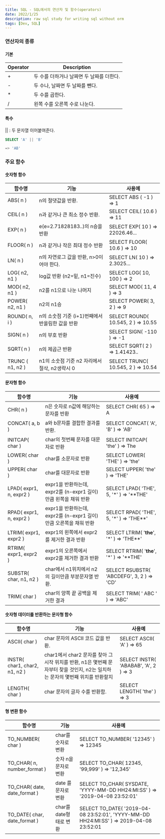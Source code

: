 ```yaml
---
title: SQL - SQL에서의 연산자 및 함수(operators)
date: 2022/1/25
description: raw sql study for writing sql without orm
tags: [Dev, SQL]
---
```


### 연산자의 종류

#### 기본

| **Operator** | **Description** |
| - | - |
| + | 두 수를 더하거나 날짜면 두 날짜를 더한다. |
| - | 두 수나, 날짜면 두 날짜를 뺀다. |
| * | 두 수를 곱한다. |
| / | 왼쪽 수를 오른쪽 수로 나눈다. |

#### 특수
|| : 두 문자열 이어붙여준다.

```sql
SELECT 'A' || 'B'

=> 'AB'
```

### 주요 함수

#### 숫자형 함수

| **함수명** | **기능** | **사용예** |
| - | - | - |
| ABS( n ) | n의 절댓값을 반환. | SELECT ABS ( -1 ) => 1 |
| CEIL( n ) | n과 같거나 큰 최소 정수 반환. | SELECT CEIL( 10.6 ) => 11 |
| EXP( n ) | e(e=2.71828183..)의 n승을 반환 | SELECT EXP( 10 ) => 22026.46... |
| FLOOR( n ) | n과 같거나 작은 최대 정수 반환 | SELECT FLOOR( 10.6 ) => 10 |
| LN( n ) | n의 자연로그 값을 반환, n>0이어야 한다.  | SELECT LN( 10 ) => 2.3025... |
| LOG( n2, n1 ) | log값 반환 (n2=밑, n1=진수) | SELECT LOG( 10, 100 ) => 2 |
| MOD( n2, n1 ) | n2를 n1으로 나눈 나머지 | SELECT MOD( 11, 4 ) => 3 |
| POWER( n2, n1 ) | n2의 n1승 | SELECT POWER( 3, 2 ) => 9 |
| ROUND( n, i ) | n의 소숫점 기준 (i+1)번째에서 반올림한 값을 반환 | SELECT ROUND( 10.545, 2 ) => 10.55 |
| SIGN( n ) | n의 부호 반환 | SELECT SIGN( -110 ) => -1 |
| SQRT( n ) | n의 제곱근 반환 | SELECT SQRT( 2 ) => 1.41423.. |
| TRUNC ( n1, n2 ) | n1의 소숫점 기준 n2 자리에서 절삭, n2생략시 0 | SELECT TRUNC( 10.545, 2 ) => 10.54 |

#### 문자형 함수

| **함수명** | **기능** | **사용예** |
| - | - | - |
| CHR( n ) | n은 숫자로 n값에 해당하는 문자를 반환 | SELECT CHR( 65 ) => A |
| CONCAT( a, b ) | a와 b문자를 결합한 결과를 반환. | SELECT CONCAT( 'A', 'B' ) => 'AB' |
| INITCAP( char ) | char의 첫번째 문자를 대문자로 반환 | SELECT INITCAP( 'the' ) => The |
| LOWER( char ) | char를 소문자로 반환 | SELECT LOWER( 'THE' ) => 'the' |
| UPPER( char ) | char를 대문자로 반환 | SELECT UPPER( 'the' ) => 'THE' |
| LPAD( expr1, n, expr2 ) | expr1을 반환하는데, expr2를 (n-expr1 길이) 만큼 왼쪽을 채워 반환 | SELECT LPAD( 'THE', 5, '*' ) => '**THE' |
| RPAD( expr1, n, expr2 ) | expr1을 반환하는데, expr2를 (n-expr1 길이) 만큼 오른쪽을 채워 반환 | SELECT RPAD( 'THE', 5, '*' ) => 'THE**' |
| LTRIM( expr1, expr2 ) | expr1의 왼쪽에서 expr2를 제거한 결과 반환 | SELECT LTRIM( '**the**', '*' ) => 'THE**' |
| RTRIM( expr1, expr2 ) | expr1의 오른쪽에서 expr2를 제거한 결과 반환 | SELECT RTRIM( '**the**', '*' ) => '**THE' |
| SUBSTR( char, n1, n2 ) | char에서 n1위치에서 n2의 길이만큼 부분문자열 반환. | SELECT RSUBSTR( 'ABCDEFG', 3, 2 ) => 'CD' |
| TRIM( char ) | char의 양쪽 끝 공백을 제거한 결과 | SELECT TRIM( '  ABC  ' ) => 'ABC' |

#### 숫자형 데이터를 반환하는 문자형 함수

| **함수명** | **기능** | **사용예** |
| - | - | - |
| ASCII( char ) | char 문자의 ASCII 코드 값을 반환. | SELECT ASCII( 'A' ) => 65 |
| INSTR( char1, char2, n1, n2 ) | char1에서 char2 문자를 찾아 그 시작 위치를 반환, n1은 몇번째 문자부터 찾을 것인지, n2는 일치하는 문자의 몇번째 위치를 반환할지 | SELECT INSTR( 'ABABAB', 'A', 2 ) => 3 |
| LENGTH( char ) | char 문자의 글자 수를 반환함. | SELECT LENGTH( 'the' ) => 3 |

#### 형 변환 함수

| **함수명** | **기능** | **사용예** |
| - | - | - |
| TO_NUMBER( char ) | char를 숫자로 변환 | SELECT TO_NUMBER( '12345' ) => 12345 |
| TO_CHAR( n, number_format ) | 숫자 n을 문자로 변환 | SELECT TO_CHAR( 12345, '99,999' ) => '12,345' |
| TO_CHAR( date, date_format ) | date 를 문자로 변환 | SELECT TO_CHAR( SYSDATE, 'YYYY-MM-DD HH24:MI:SS' ) => '2019-04-08 23:52:01' |
| TO_DATE( char, date_format ) | char를 date형태로 변환 | SELECT TO_DATE( '2019-04-08 23:52:01', 'YYYY-MM-DD HH24:MI:SS' ) => 2019-04-08 23:52:01 |
